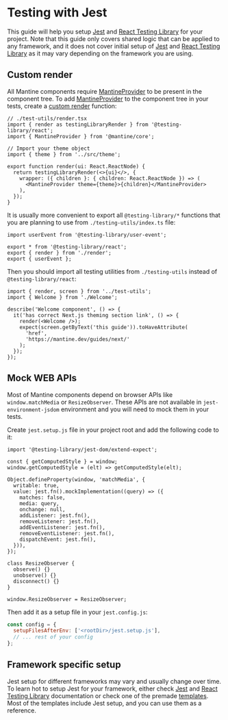 

# Testing with Jest

This guide will help you setup [Jest](https://jestjs.io/) and [React Testing Library](https://testing-library.com/docs/react-testing-library/intro) for your project.
Note that this guide only covers shared logic that can be applied to any framework, and
it does not cover initial setup of [Jest](https://jestjs.io/) and [React Testing Library](https://testing-library.com/docs/react-testing-library/intro) as it may vary depending on the framework you are using.

## Custom render

All Mantine components require [MantineProvider](/theming/mantine-provider/) to be present in the component tree.
To add [MantineProvider](/theming/mantine-provider/) to the component tree in your tests, create a [custom render](https://testing-library.com/docs/react-testing-library/setup/#custom-render)
function:

```tsx
// ./test-utils/render.tsx
import { render as testingLibraryRender } from '@testing-library/react';
import { MantineProvider } from '@mantine/core';

// Import your theme object
import { theme } from '../src/theme';

export function render(ui: React.ReactNode) {
  return testingLibraryRender(<>{ui}</>, {
    wrapper: ({ children }: { children: React.ReactNode }) => (
      <MantineProvider theme={theme}>{children}</MantineProvider>
    ),
  });
}
```

It is usually more convenient to export all `@testing-library/*` functions that you are planning to use
from `./testing-utils/index.ts` file:

```tsx
import userEvent from '@testing-library/user-event';

export * from '@testing-library/react';
export { render } from './render';
export { userEvent };
```

Then you should import all testing utilities from `./testing-utils` instead of `@testing-library/react`:

```tsx
import { render, screen } from '../test-utils';
import { Welcome } from './Welcome';

describe('Welcome component', () => {
  it('has correct Next.js theming section link', () => {
    render(<Welcome />);
    expect(screen.getByText('this guide')).toHaveAttribute(
      'href',
      'https://mantine.dev/guides/next/'
    );
  });
});
```

## Mock WEB APIs

Most of Mantine components depend on browser APIs like `window.matchMedia` or `ResizeObserver`.
These APIs are not available in `jest-environment-jsdom` environment and you will need to mock them in your tests.

Create `jest.setup.js` file in your project root and add the following code to it:

```tsx
import '@testing-library/jest-dom/extend-expect';

const { getComputedStyle } = window;
window.getComputedStyle = (elt) => getComputedStyle(elt);

Object.defineProperty(window, 'matchMedia', {
  writable: true,
  value: jest.fn().mockImplementation((query) => ({
    matches: false,
    media: query,
    onchange: null,
    addListener: jest.fn(),
    removeListener: jest.fn(),
    addEventListener: jest.fn(),
    removeEventListener: jest.fn(),
    dispatchEvent: jest.fn(),
  })),
});

class ResizeObserver {
  observe() {}
  unobserve() {}
  disconnect() {}
}

window.ResizeObserver = ResizeObserver;
```

Then add it as a setup file in your `jest.config.js`:

```js
const config = {
  setupFilesAfterEnv: ['<rootDir>/jest.setup.js'],
  // ... rest of your config
};
```

## Framework specific setup

Jest setup for different frameworks may vary and usually change over time.
To learn hot to setup Jest for your framework, either check [Jest](https://jestjs.io/docs/getting-started)
and [React Testing Library](https://testing-library.com/docs/react-testing-library/intro) documentation
or check one of the premade [templates](/getting-started). Most of the templates include Jest setup, and
you can use them as a reference.
